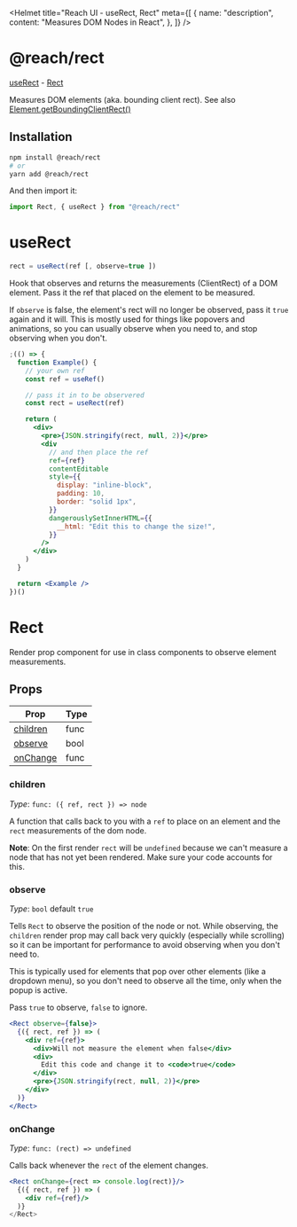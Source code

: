 
<Helmet
  title="Reach UI - useRect, Rect"
  meta={[
    {
      name: "description",
      content: "Measures DOM Nodes in React",
    },
  ]}
/>

# @reach/rect

[useRect](#userect) -
[Rect](#rect)

Measures DOM elements (aka. bounding client rect). See also [Element.getBoundingClientRect()](https://developer.mozilla.org/en-US/docs/Web/API/Element/getBoundingClientRect)

## Installation

```bash
npm install @reach/rect
# or
yarn add @reach/rect
```

And then import it:

```js
import Rect, { useRect } from "@reach/rect"
```

# useRect

```jsx
rect = useRect(ref [, observe=true ])
```

Hook that observes and returns the measurements (ClientRect) of a DOM element. Pass it the ref that placed on the element to be measured.

If `observe` is false, the element's rect will no longer be observed, pass it `true` again and it will. This is mostly used for things like popovers and animations, so you can usually observe when you need to, and stop observing when you don't.

```jsx
;(() => {
  function Example() {
    // your own ref
    const ref = useRef()

    // pass it in to be observered
    const rect = useRect(ref)

    return (
      <div>
        <pre>{JSON.stringify(rect, null, 2)}</pre>
        <div
          // and then place the ref
          ref={ref}
          contentEditable
          style={{
            display: "inline-block",
            padding: 10,
            border: "solid 1px",
          }}
          dangerouslySetInnerHTML={{
            __html: "Edit this to change the size!",
          }}
        />
      </div>
    )
  }

  return <Example />
})()
```

# Rect

Render prop component for use in class components to observe element measurements.

## Props

| Prop                  | Type |
| --------------------- | ---- |
| [children](#children) | func |
| [observe](#observe)   | bool |
| [onChange](#onchange) | func |

### children

_Type_: `func: ({ ref, rect }) => node`

A function that calls back to you with a `ref` to place on an element and the `rect` measurements of the dom node.

**Note**: On the first render `rect` will be `undefined` because we can't measure a node that has not yet been rendered. Make sure your code accounts for this.

### observe

_Type_: `bool` default `true`

Tells `Rect` to observe the position of the node or not. While observing, the `children` render prop may call back very quickly (especially while scrolling) so it can be important for performance to avoid observing when you don't need to.

This is typically used for elements that pop over other elements (like a dropdown menu), so you don't need to observe all the time, only when the popup is active.

Pass `true` to observe, `false` to ignore.

```jsx
<Rect observe={false}>
  {({ rect, ref }) => (
    <div ref={ref}>
      <div>Will not measure the element when false</div>
      <div>
        Edit this code and change it to <code>true</code>
      </div>
      <pre>{JSON.stringify(rect, null, 2)}</pre>
    </div>
  )}
</Rect>
```

### onChange

_Type_: `func: (rect) => undefined`

Calls back whenever the `rect` of the element changes.

```jsx
<Rect onChange={rect => console.log(rect)}/>
  {({ rect, ref }) => (
    <div ref={ref}/>
  )}
</Rect>
```
